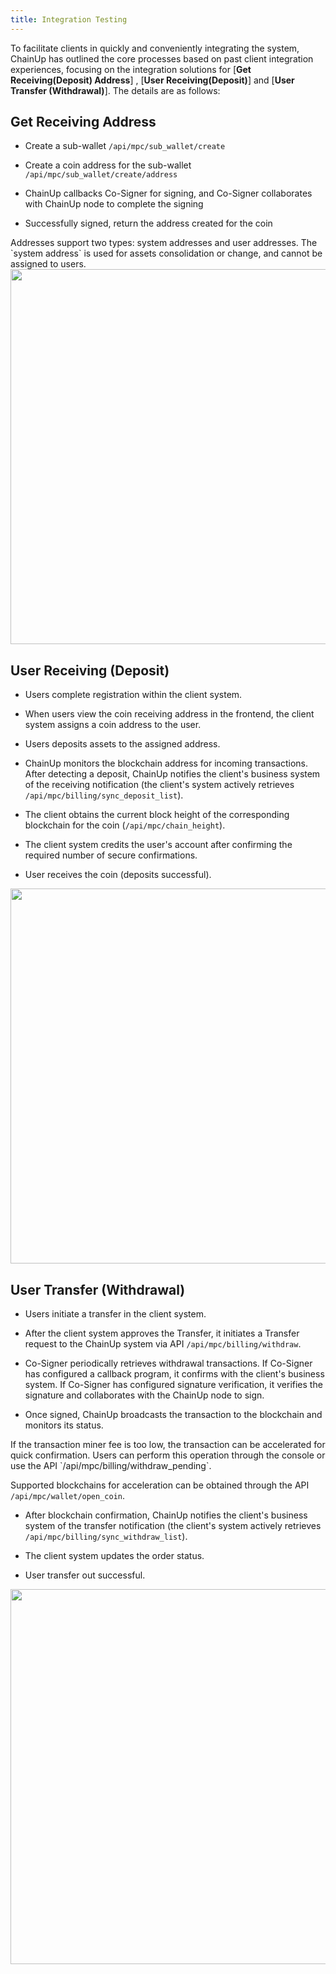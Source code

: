 ---
title: Integration Testing
---

To facilitate clients in quickly and conveniently integrating the system, ChainUp has outlined the core processes based on past client integration experiences, focusing on the integration solutions for [**Get Receiving(Deposit) Address**] , [**User Receiving(Deposit)**] and [**User Transfer (Withdrawal)**]. The details are as follows:

## Get Receiving Address

- Create a sub-wallet `/api/mpc/sub_wallet/create`

- Create a coin address for the sub-wallet `/api/mpc/sub_wallet/create/address`

- ChainUp callbacks Co-Signer for signing, and Co-Signer collaborates with ChainUp node to complete the signing

- Successfully signed, return the address created for the coin

<Warning>
Addresses support two types: system addresses and user addresses. The `system address` is used for assets consolidation or change, and cannot be assigned to users.
</Warning>

<div className="w-full flex items-center justify-center">
    <img src="/en-us/images/apis/mpc-get-address_en.png" width="600"/>
</div>


## User Receiving (Deposit)
- Users complete registration within the client system.

- When users view the coin receiving address in the frontend, the client system assigns a coin address to the user.

- Users deposits assets to the assigned address.

- ChainUp monitors the blockchain address for incoming transactions. After detecting a deposit, ChainUp notifies the client's business system of the receiving notification (the client's system actively retrieves `/api/mpc/billing/sync_deposit_list`).

- The client obtains the current block height of the corresponding blockchain for the coin (`/api/mpc/chain_height`).

- The client system credits the user's account after confirming the required number of secure confirmations.

- User receives the coin (deposits successful).

<div className="w-full flex items-center justify-center">
    <img src="/en-us/images/apis/mpc-user-deposit_en.png" width="600"/>
</div>

## User Transfer (Withdrawal)

- Users initiate a transfer in the client system.

- After the client system approves the Transfer, it initiates a Transfer request to the ChainUp system via API `/api/mpc/billing/withdraw`.

- Co-Signer periodically retrieves withdrawal transactions. If Co-Signer has configured a callback program, it confirms with the client's business system. If Co-Signer has configured signature verification, it verifies the signature and collaborates with the ChainUp node to sign.

- Once signed, ChainUp broadcasts the transaction to the blockchain and monitors its status.

<Tip>
If the transaction miner fee is too low, the transaction can be accelerated for quick confirmation. Users can perform this operation through the console or use the API `/api/mpc/billing/withdraw_pending`.

Supported blockchains for acceleration can be obtained through the API `/api/mpc/wallet/open_coin`.
</Tip>

- After blockchain confirmation, ChainUp notifies the client's business system of the transfer notification (the client's system actively retrieves `/api/mpc/billing/sync_withdraw_list`).

- The client system updates the order status.

- User transfer out successful.

<div className="w-full flex items-center justify-center">
    <img src="/en-us/images/apis/mpc-user-withdraw_en.png" width="600"/>
</div>
